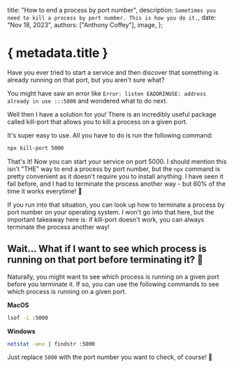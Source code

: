   title: "How to end a process by port number",
  description: `Sometimes you need to kill a process by port number. This is how you do it.`,
  date: "Nov 18, 2023",
  authors: ["Anthony Coffey"],
  image,
};

# { metadata.title }

Have you ever tried to start a service and then discover that something is already running on that port, but you aren't sure what?

You might have saw an error like `Error: listen EADDRINUSE: address already in use :::5000` and wondered what to do next.

Well then I have a solution for you! There is an incredibly useful package called kill-port that allows you to kill a process on a given port.

It's super easy to use. All you have to do is run the following command:

```bash
npx kill-port 5000
```

That's it! Now you can start your service on port 5000. I should mention this isn't "THE" way to end a process by port
number, but the `npx` command is pretty convenient as it doesn't require you to install anything. I have seen it fail before, and I had to terminate the process another way - but 60% of the time it works everytime! 🤣

If you run into that situation, you can look up how to terminate a process by port number on your operating system. I won't go into that here, but the important takeaway here is: if kill-port doesn't work, you can always terminate the process another way!

## Wait... What if I want to see which process is running on that port before terminating it? 🤔

Naturally, you might want to see which process is running on a given port before you terminate it. If so, you can use the following commands to see which process is running on a given port.

**MacOS**

```bash
lsof -i :5000
```

**Windows**

```bash
netstat -ano | findstr :5000
```

Just replace `5000` with the port number you want to check, of course! 🤠

